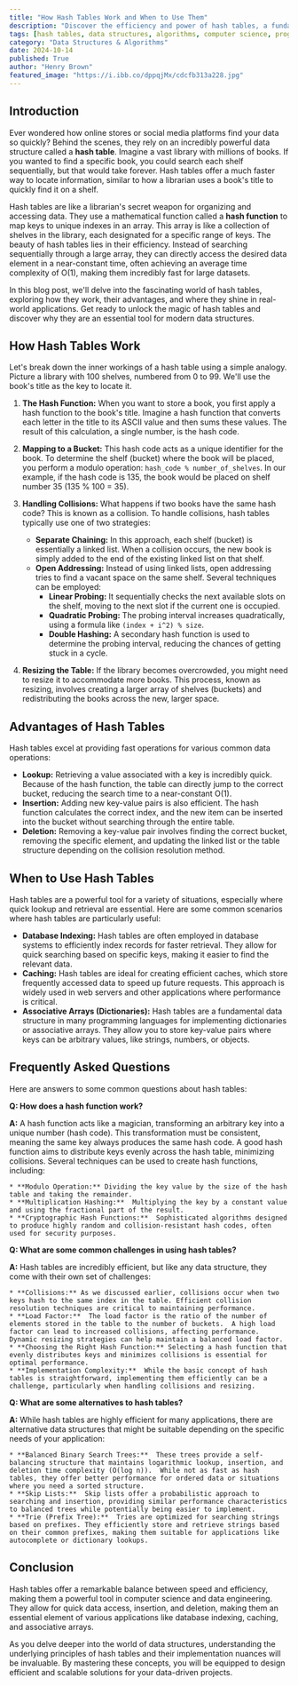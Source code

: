 ```yaml
---
title: "How Hash Tables Work and When to Use Them"
description: "Discover the efficiency and power of hash tables, a fundamental data structure used in various applications like database indexing, caching, and dictionaries. Explore how they work, their advantages, and when to use them for optimal performance."
tags: [hash tables, data structures, algorithms, computer science, programming, database indexing, caching, dictionaries, associative arrays, performance, efficiency, collision resolution, load factor, hash function]
category: "Data Structures & Algorithms"
date: 2024-10-14
published: True
author: "Henry Brown"
featured_image: "https://i.ibb.co/dppqjMx/cdcfb313a228.jpg"
---
```



## Introduction

Ever wondered how online stores or social media platforms find your data so quickly? Behind the scenes, they rely on an incredibly powerful data structure called a **hash table**. Imagine a vast library with millions of books. If you wanted to find a specific book, you could search each shelf sequentially, but that would take forever.  Hash tables offer a much faster way to locate information, similar to how a librarian uses a book's title to quickly find it on a shelf. 

Hash tables are like a librarian's secret weapon for organizing and accessing data. They use a mathematical function called a **hash function** to map keys to unique indexes in an array.  This array is like a collection of shelves in the library, each designated for a specific range of keys. The beauty of hash tables lies in their efficiency. Instead of searching sequentially through a large array, they can directly access the desired data element in a near-constant time, often achieving an average time complexity of O(1), making them incredibly fast for large datasets. 

In this blog post, we'll delve into the fascinating world of hash tables, exploring how they work, their advantages, and where they shine in real-world applications.  Get ready to unlock the magic of hash tables and discover why they are an essential tool for modern data structures.

## How Hash Tables Work

Let's break down the inner workings of a hash table using a simple analogy.  Picture a library with 100 shelves, numbered from 0 to 99. We'll use the book's title as the key to locate it.

1. **The Hash Function:** When you want to store a book, you first apply a hash function to the book's title. Imagine a hash function that converts each letter in the title to its ASCII value and then sums these values. The result of this calculation, a single number, is the hash code.
2. **Mapping to a Bucket:**  This hash code acts as a unique identifier for the book. To determine the shelf (bucket) where the book will be placed, you perform a modulo operation: `hash_code % number_of_shelves`.  In our example, if the hash code is 135, the book would be placed on shelf number 35 (135 % 100 = 35).
3. **Handling Collisions:** What happens if two books have the same hash code? This is known as a collision. To handle collisions, hash tables typically use one of two strategies:

    * **Separate Chaining:** In this approach, each shelf (bucket) is essentially a linked list. When a collision occurs, the new book is simply added to the end of the existing linked list on that shelf. 
    * **Open Addressing:** Instead of using linked lists, open addressing tries to find a vacant space on the same shelf. Several techniques can be employed:
        * **Linear Probing:**  It sequentially checks the next available slots on the shelf, moving to the next slot if the current one is occupied.
        * **Quadratic Probing:**  The probing interval increases quadratically, using a formula like `(index + i^2) % size`.
        * **Double Hashing:**  A secondary hash function is used to determine the probing interval, reducing the chances of getting stuck in a cycle.

4. **Resizing the Table:**  If the library becomes overcrowded, you might need to resize it to accommodate more books. This process, known as resizing, involves creating a larger array of shelves (buckets) and redistributing the books across the new, larger space.

## Advantages of Hash Tables

Hash tables excel at providing fast operations for various common data operations:

* **Lookup:**  Retrieving a value associated with a key is incredibly quick. Because of the hash function, the table can directly jump to the correct bucket, reducing the search time to a near-constant O(1).
* **Insertion:**  Adding new key-value pairs is also efficient. The hash function calculates the correct index, and the new item can be inserted into the bucket without searching through the entire table.
* **Deletion:**  Removing a key-value pair involves finding the correct bucket, removing the specific element, and updating the linked list or the table structure depending on the collision resolution method.

## When to Use Hash Tables

Hash tables are a powerful tool for a variety of situations, especially where quick lookup and retrieval are essential. Here are some common scenarios where hash tables are particularly useful:

* **Database Indexing:**  Hash tables are often employed in database systems to efficiently index records for faster retrieval. They allow for quick searching based on specific keys, making it easier to find the relevant data.
* **Caching:**  Hash tables are ideal for creating efficient caches, which store frequently accessed data to speed up future requests. This approach is widely used in web servers and other applications where performance is critical.
* **Associative Arrays (Dictionaries):**  Hash tables are a fundamental data structure in many programming languages for implementing dictionaries or associative arrays. They allow you to store key-value pairs where keys can be arbitrary values, like strings, numbers, or objects.

## Frequently Asked Questions

Here are answers to some common questions about hash tables:

**Q: How does a hash function work?**

**A:**  A hash function acts like a magician, transforming an arbitrary key into a unique number (hash code). This transformation must be consistent, meaning the same key always produces the same hash code.  A good hash function aims to distribute keys evenly across the hash table, minimizing collisions. Several techniques can be used to create hash functions, including:

    * **Modulo Operation:** Dividing the key value by the size of the hash table and taking the remainder. 
    * **Multiplication Hashing:**  Multiplying the key by a constant value and using the fractional part of the result.
    * **Cryptographic Hash Functions:**  Sophisticated algorithms designed to produce highly random and collision-resistant hash codes, often used for security purposes.

**Q: What are some common challenges in using hash tables?**

**A:**  Hash tables are incredibly efficient, but like any data structure, they come with their own set of challenges:

    * **Collisions:** As we discussed earlier, collisions occur when two keys hash to the same index in the table. Efficient collision resolution techniques are critical to maintaining performance.
    * **Load Factor:**  The load factor is the ratio of the number of elements stored in the table to the number of buckets.  A high load factor can lead to increased collisions, affecting performance. Dynamic resizing strategies can help maintain a balanced load factor.
    * **Choosing the Right Hash Function:** Selecting a hash function that evenly distributes keys and minimizes collisions is essential for optimal performance.
    * **Implementation Complexity:**  While the basic concept of hash tables is straightforward, implementing them efficiently can be a challenge, particularly when handling collisions and resizing.

**Q: What are some alternatives to hash tables?**

**A:**  While hash tables are highly efficient for many applications, there are alternative data structures that might be suitable depending on the specific needs of your application:

    * **Balanced Binary Search Trees:**  These trees provide a self-balancing structure that maintains logarithmic lookup, insertion, and deletion time complexity (O(log n)).  While not as fast as hash tables, they offer better performance for ordered data or situations where you need a sorted structure.
    * **Skip Lists:**  Skip lists offer a probabilistic approach to searching and insertion, providing similar performance characteristics to balanced trees while potentially being easier to implement.
    * **Trie (Prefix Tree):**  Tries are optimized for searching strings based on prefixes. They efficiently store and retrieve strings based on their common prefixes, making them suitable for applications like autocomplete or dictionary lookups.

## Conclusion

Hash tables offer a remarkable balance between speed and efficiency, making them a powerful tool in computer science and data engineering. They allow for quick data access, insertion, and deletion, making them an essential element of various applications like database indexing, caching, and associative arrays. 

As you delve deeper into the world of data structures, understanding the underlying principles of hash tables and their implementation nuances will be invaluable.  By mastering these concepts, you will be equipped to design efficient and scalable solutions for your data-driven projects.